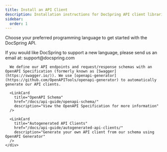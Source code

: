 ```yaml
---
title: Install an API Client
description: Installation instructions for DocSpring API client libraries
sidebar:
  order: 1
---
```



Choose your preferred programming language to get started with the DocSpring API.

<Tabs syncKey="language">
<TabItem label="Ruby">
  <SdkInstallationCardGrid cards={sdkLinkCardConfigs.ruby} />
  <RubyMarkdown />
</TabItem>

<TabItem label="Python">
  <SdkInstallationCardGrid cards={sdkLinkCardConfigs.python} />
  <PythonMarkdown />
</TabItem>

<TabItem label="TypeScript">
  <SdkInstallationCardGrid cards={sdkLinkCardConfigs.typescript} />
  <TypeScriptMarkdown />
</TabItem>

<TabItem label="JavaScript">
  <SdkInstallationCardGrid cards={sdkLinkCardConfigs.javascript} />
  <JavaScriptMarkdown />
</TabItem>

<TabItem label="PHP">
  <SdkInstallationCardGrid cards={sdkLinkCardConfigs.php} />
  <PHPMarkdown />
</TabItem>

<TabItem label="Java">
  <SdkInstallationCardGrid cards={sdkLinkCardConfigs.java} />
  <JavaMarkdown />
</TabItem>

<TabItem label="C#">
  <SdkInstallationCardGrid cards={sdkLinkCardConfigs.csharp} />
  <CSharpMarkdown />
</TabItem>

<TabItem label="Go">
  <SdkInstallationCardGrid cards={sdkLinkCardConfigs.go} />
  <GoMarkdown />
</TabItem>

<TabItem label="Elixir">
  <SdkInstallationCardGrid cards={sdkLinkCardConfigs.elixir} />
  <ElixirMarkdown />
</TabItem>

  <TabItem label="Other">
    <div className="client-library-info-pane">
      If you would like DocSpring to support a new language, please send us an email at: support@docspring.com

      We define our API endpoints and request/response schemas with an OpenAPI Specification (formerly known as [Swagger](https://swagger.io/)). We use [openapi-generator](https://github.com/OpenAPITools/openapi-generator) to automatically generate our API clients.

      <LinkCard
        title="OpenAPI Schema"
        href="/docs/api-guide/openapi-schema/"
        description="View the OpenAPI Specification for more information"
      />

      <LinkCard
        title="Autogenerated API Clients"
        href="/docs/api-guide/autogenerated-api-clients/"
        description="Generate your own API client from our schema using OpenAPI Generator"
      />
    </div>

  </TabItem>
</Tabs>
